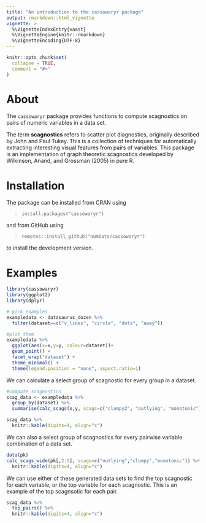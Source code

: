 ```yaml
---
title: "An introduction to the cassowaryr package"
output: rmarkdown::html_vignette
vignette: >
  %\VignetteIndexEntry{vaast}
  %\VignetteEngine{knitr::rmarkdown}
  %\VignetteEncoding{UTF-8}
---
```


```r
knitr::opts_chunk$set(
  collapse = TRUE,
  comment = "#>"
)
```

# About 

<!-- badges: start -->
<!-- badges: end -->

The `cassowaryr` package provides functions to compute scagnostics on pairs of numeric variables in a data set.

The term __scagnostics__ refers to scatter plot diagnostics, originally described by John and Paul Tukey. This is a collection of techniques for automatically extracting interesting visual features from pairs of variables. This package is an implementation of graph theoretic scagnostics developed by Wilkinson, Anand, and Grossman (2005) in pure R.  

# Installation

The package can be installed from CRAN using 

> ```install.packages("cassowaryr")```

and from GitHub using 

> ```remotes::install_github("numbats/cassowaryr")```

to install the development version.

# Examples 

```r
library(cassowaryr)
library(ggplot2)
library(dplyr)

# pick examples
exampledata <- datasaurus_dozen %>%
  filter(dataset==c("v_lines", "circle", "dots", "away")) 

#plot them
exampledata %>%
  ggplot(aes(x=x,y=y, colour=dataset))+
  geom_point() +
  facet_wrap("dataset") +
  theme_minimal() +
  theme(legend.position = "none", aspect.ratio=1)
```
We can calculate a select group of scagnostic for every group in a dataset.
```r
#compute scagnostics
scag_data <- exampledata %>%
  group_by(dataset) %>%
  summarise(calc_scags(x,y, scags=c("clumpy2", "outlying", "monotonic"))) 

scag_data %>%
  knitr::kable(digits=4, align="c")
```

We can also a select group of scagnostics for every pairwise variable combination of a data set.

```r
data(pk)
calc_scags_wide(pk[,2:5], scags=c("outlying","clumpy","monotonic")) %>%
  knitr::kable(digits=4, align="c")
```

We can use either of these generated data sets to find the top scagnostic for each variable, or the top variable for each scagnostic. This is an example of the top scagnsotic for each pair.

```r
scag_data %>%
  top_pairs() %>%
  knitr::kable(digits=4, align="c")
```
